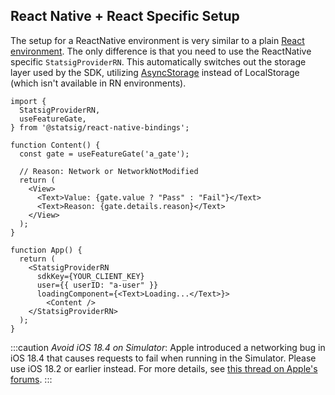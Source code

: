 
## React Native + React Specific Setup

The setup for a ReactNative environment is very similar to a plain [React environment](/client/javascript-sdk/react). 
The only difference is that you need to use the ReactNative specific `StatsigProviderRN`. 
This automatically switches out the storage layer used by the SDK, utilizing [AsyncStorage](https://github.com/react-native-async-storage) instead of LocalStorage (which isn't available in RN environments).


```tsx
import {
  StatsigProviderRN,
  useFeatureGate,
} from '@statsig/react-native-bindings';

function Content() {
  const gate = useFeatureGate('a_gate');

  // Reason: Network or NetworkNotModified
  return (
    <View>
      <Text>Value: {gate.value ? "Pass" : "Fail"}</Text> 
      <Text>Reason: {gate.details.reason}</Text> 
    </View>
  );
}

function App() {
  return (
    <StatsigProviderRN 
      sdkKey={YOUR_CLIENT_KEY}
      user={{ userID: "a-user" }}
      loadingComponent={<Text>Loading...</Text>}>
        <Content />
    </StatsigProviderRN>
  );
}
```

:::caution
*Avoid iOS 18.4 on Simulator*: Apple introduced a networking bug in iOS 18.4 that causes requests to fail when running in the Simulator. Please use iOS 18.2 or earlier instead. For more details, see [this thread on Apple's forums](https://developer.apple.com/forums/thread/777999).
:::
